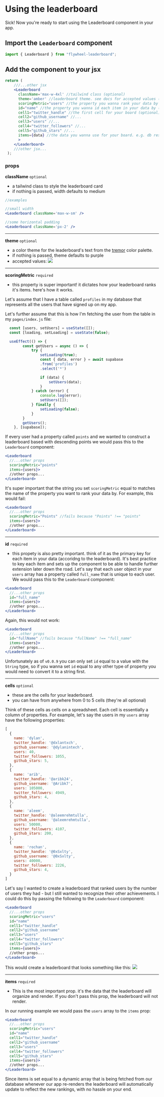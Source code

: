 # Using the leaderboard
Sick! Now you're ready to start using the Leaderboard component in your app.
## Import the `Leaderboard` component
```js {3} copy
import { Leaderboard } from "flywheel-leaderboard";
```
## Add the component to your jsx
```jsx {3-5} copy
return (
    ///...other jsx
    <Leaderboard 
      className='max-w-4xl' //tailwind class (optional)
      theme='amber' //leaderboard theme. see docs for accepted values (optional)
      scoringMetric="users" //the property you wanna rank your data by (required)
      id="name" //the property you wanna id each item in your data by (required)
      cell1="twitter_handle" //the first cell for your board (optional)
      cell2="github_username" //...
      cell3="users" //...
      cell4="twitter_followers" //...
      cell5="github_stars" //...
      items={data} //the data you wanna use for your board. e.g. db response. (required)
      > 
    </Leaderboard>
    ///other jsx...
 );
```
### props
**className**  `optional`
- a tailwind class to style the leaderboard card 
- if nothing is passed, width defaults to medium
```jsx {3} copy
//examples

//small width
<Leaderboard className='max-w-sm' />

//some horizontal padding
<Leaderboard className='px-2' />
```
---------------------------

**theme**  `optional`
- a color theme for the leaderboard's text from the [tremor](https://www.tremor.so/) color palette.
- if nothing is passed, theme defaults to purple
- accepted values:
<img src="https://media.discordapp.net/attachments/993733319386730541/1104885832650850416/Screenshot_2023-05-07_at_4.39.22_PM.png?width=2132&height=1246"></img>

---------------------------

**scoringMetric**  `required`
-  this property is super important! it dictates how your leaderboard ranks it's items. here's how it works.

Let's assume that I have a table called `profiles` in my database that represents all the users that have signed up on my app. 

Let's further assume that this is how I'm fetching the user from the table in my `pages/index.js` file:
``` js {3-5} copy
  const [users, setUsers] = useState([]);
  const [loading, setLoading] = useState(false);

  useEffect(() => {
        const getUsers = async () => {
            try {
                setLoading(true);
                const { data, error } = await supabase
                .from('profiles')
                .select('*') 

                if (data) {
                    setUsers(data);
                }
            } catch (error) {
                console.log(error);
                setUsers([]);
            } finally {
                setLoading(false);
            }
        }
        getUsers();
    }, [supabase]);
```
If every user had a property called `points` and we wanted to construct a leaderboard based with descending points we would pass this to the `Leaderboard` component:
```jsx {3-5} copy
<Leaderboard 
  //...other props
  scoringMetric="points" 
  items={users}>
  //other props...
</Leaderboard>
```
It's super important that the string you set `scoringMetric` equal to matches the name of the property you want to rank your data by. For example, this would fail:
```jsx {3-5} copy
<Leaderboard 
  //...other props
  scoringMetric="Points" //fails because "Points" !== "points"
  items={users}>
  //other props...
</Leaderboard>
```
---------------------------
**id**  `required`
- this propety is also pretty important. think of it as the primary key for each item in your data (accoridng to the leaderboard). It's best practice to key each item and sets up the component to be able to handle further extension later down the road.
Let's say that each user object in your `users` array has a property called `full_name` that is unique to each user. We would pass this to the `Leaderboard` component:


```jsx {3-5} copy
<Leaderboard 
  //...other props
  id="full_name"
  items={users}>
  //other props...
</Leaderboard>
```
Again, this would not work:
``` jsx {3-5} copy
<Leaderboard 
  //...other props
  id="fullName" //fails because "fullName" !== "full_name"
  items={users}>
  //other props...
</Leaderboard>
```
Unfortunately as of `v0.0.9` you can only set `id` equal to a value with the `String` type, so if you wanna set `id` equal to any other type of property you would need to convert it to a string first.

---------------------------
**cells**  `optional`
- these are the cells for your leaderboard. 
- you can have from anywhere from 0 to 5 cells (they're all optional)

Think of these cells as cells on a spreadsheet. Each cell is essentially a column of properties. For example, let's say the users in my `users` array have the following properties:
```js {3-5} copy
[
  {
    name: 'dylan',
    twitter_handle: '@dxlantxch',
    github_username: '@dylanintech',
    users: 40,
    twitter_followers: 1055,
    github_stars: 5,
  },
  {
    name: 'arib',
    twitter_handle: '@aribk24',
    github_username: '@Aribk7',
    users: 105000,
    twitter_followers: 4949,
    github_stars: 4,
  },
  {
    name: 'aleem',
    twitter_handle: '@aleemrehmtulla',
    github_username: '@aleemrehmtulla',
    users: 50000,
    twitter_followers: 4107,
    github_stars: 200,
  },
  {
    name: 'rochan',
    twitter_handle: '@0xSxlty',
    github_username: '@0xSxlty',
    users: 40000,
    twitter_followers: 2226,
    github_stars: 4,
  }
]
```
Let's say I wanted to create a leaderboard that ranked users by the number of users they had - but I still wanted to recognize their other achievements. I could do this by passing the following to the `Leaderboard` component:
```jsx {3-5} copy
<Leaderboard 
  //...other props
  scoringMetric="users" 
  id="name"
  cell1="twitter_handle"
  cell2="github_username"
  cell3="users"
  cell4="twitter_followers"
  cell5="github_stars"
  items={users}>
  //other props...
</Leaderboard>
```
This would create a leaderboard that looks something like this:
<img src="https://media.discordapp.net/attachments/993733319386730541/1104897797527961630/Screenshot_2023-05-07_at_1.17.28_PM.png?width=2518&height=942"></img>

---------------------------
**items**  `required`
- This is the most important prop. it's the data that the leaderboard will organize and render. If you don't pass this prop, the leaderboard will not render. 

In our running example we would pass the `users` array to the `items` prop:
```jsx {3-5} copy
<Leaderboard 
  //...other props
  scoringMetric="users" 
  id="name"
  cell1="twitter_handle"
  cell2="github_username"
  cell3="users"
  cell4="twitter_followers"
  cell5="github_stars"
  items={users}>
  //other props...
</Leaderboard>
```
Since items is set equal to a dynamic array that is being fetched from our database whenever our app re-renders the leaderboard will automatically update to reflect the new rankings, with no hassle on your end.

